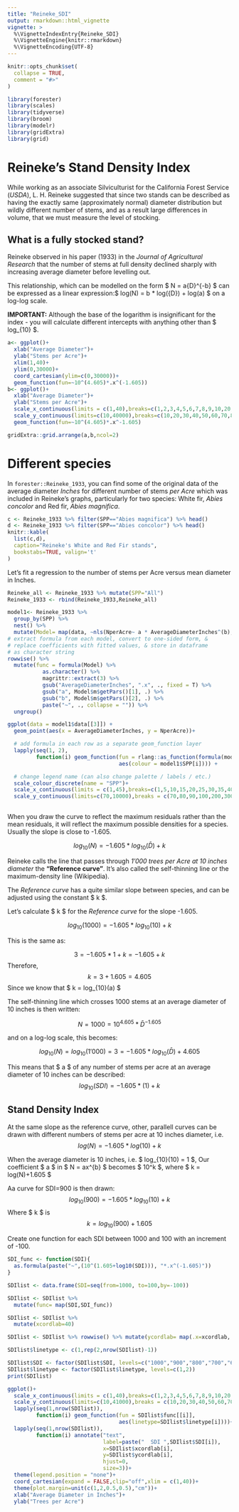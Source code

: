 ```yaml
---
title: "Reineke_SDI"
output: rmarkdown::html_vignette
vignette: >
  %\VignetteIndexEntry{Reineke_SDI}
  %\VignetteEngine{knitr::rmarkdown}
  %\VignetteEncoding{UTF-8}
---
```


```r
knitr::opts_chunk$set(
  collapse = TRUE,
  comment = "#>"
)
```

```r
library(forester)
library(scales)
library(tidyverse)
library(broom)
library(modelr)
library(gridExtra)
library(grid)
```


# Reineke's Stand Density Index

While working as an associate Silviculturist for the California Forest Service (*USDA*), L. H. Reineke suggested 
that since two stands can be described as having the exactly same (approximately normal) diameter distribution but wildly different number of stems, and as a result large differences in volume, that we must measure the level of stocking.

## What is a fully stocked stand?

Reineke observed in his paper (1933) in the *Journal of Agricultural Research* that the number of stems at full density declined sharply with increasing average diameter before levelling out. 


This relationship, which can be modelled on the form $ N = a\bar{D}^{-b}  $ can be expressed as a linear expression:$ log(N) = b * log(\bar{D}) + log(a) $ on a log-log scale.

**IMPORTANT:** Although the base of the logarithm is insignificant for the index - you will calculate different intercepts with anything other than $ log_{10} $.

```r

a<- ggplot()+
  xlab("Average Diameter")+
  ylab("Stems per Acre")+
  xlim(1,40)+
  ylim(0,30000)+
  coord_cartesian(ylim=c(0,30000))+
  geom_function(fun=~10^(4.605)*.x^(-1.605))
b<- ggplot()+
  xlab("Average Diameter")+
  ylab("Stems per Acre")+
  scale_x_continuous(limits = c(1,40),breaks=c(1,2,3,4,5,6,7,8,9,10,20,30,40),trans=log10_trans())+
  scale_y_continuous(limits=c(10,40000),breaks=c(10,20,30,40,50,60,70,80,90,100,200,300,400,500,600,700,800,900,1000,2000,3000,4000,5000,6000,7000,8000,9000,10000, 20000, 30000, 40000),trans=log10_trans())+
  geom_function(fun=~10^(4.605)*.x^-1.605)

gridExtra::grid.arrange(a,b,ncol=2)
```


# Different species

In `forester::Reineke_1933`, you can find some of the original data of the average diameter *Inches* for different number of stems *per Acre* which was included in Reineke's graphs, particularly for two species: White fir, *Abies concolor* and Red fir, *Abies magnifica*.

```r
c <- Reineke_1933 %>% filter(SPP=="Abies magnifica") %>% head()
d <- Reineke_1933 %>% filter(SPP=="Abies concolor") %>% head()
knitr::kable(
  list(c,d),
  caption="Reineke's White and Red Fir stands",
  bookstabs=TRUE, valign='t'
)
```

Let's fit a regression to the number of stems per Acre versus mean diameter in Inches.

```r

Reineke_all <- Reineke_1933 %>% mutate(SPP="All")
Reineke_1933 <- rbind(Reineke_1933,Reineke_all)

model1<- Reineke_1933 %>%
  group_by(SPP) %>%
  nest() %>%
  mutate(Model= map(data, ~nls(NperAcre~ a * AverageDiameterInches^(b),start=list(a=-1,b=2),data=.))) %>%
# extract formula from each model, convert to one-sided form, &
# replace coefficients with fitted values, & store in dataframe
# as character string
rowwise() %>%
  mutate(func = formula(Model) %>%
           as.character() %>%
           magrittr::extract(3) %>%
           gsub("AverageDiameterInches", ".x", ., fixed = T) %>%
           gsub("a", Model$m$getPars()[1], .) %>%
           gsub("b", Model$m$getPars()[2], .) %>%
           paste("~", ., collapse = "")) %>%
  ungroup()

```



```r
ggplot(data = model1$data[[3]]) +
  geom_point(aes(x = AverageDiameterInches, y = NperAcre))+

  # add formula in each row as a separate geom_function layer
  lapply(seq(1, 2),
         function(i) geom_function(fun = rlang::as_function(formula(model1$func[i])),
                                   aes(colour = model1$SPP[i]))) +

  # change legend name (can also change palette / labels / etc.)
  scale_colour_discrete(name = "SPP")+
  scale_x_continuous(limits = c(1,45),breaks=c(1,5,10,15,20,25,30,35,40,45),trans=log10_trans())+
  scale_y_continuous(limits=c(70,10000),breaks = c(70,80,90,100,200,300,400,600,800,900,1000,2000,3000,4000,5000,6000,7000,8000,9000,10000),trans=log10_trans())
  

```

When you draw the curve to reflect the maximum residuals rather than the mean residuals, it will reflect the maximum possible densities for a species. Usually the slope is close to -1.605.

$$ log_{10}(N) = -1.605 * log_{10}(\bar{D}) + k $$

Reineke calls the line that passes through *1'000 trees per Acre at 10 inches diameter*  the **"Reference curve"**.
It's also called the self-thinning line or the maximum-density line (Wikipedia).

The *Reference curve* has a quite similar slope between species, and can be adjusted using the constant $ k $.

Let's calculate $ k $ for the *Reference curve* for the slope -1.605.

$$ log_{10}(1000) = -1.605*log_{10}(10)+ k $$

This is the same as: 

$$3 = -1.605 * 1 + k = -1.605 + k $$
Therefore, $$ k = 3 + 1.605 = 4.605 $$
Since we know that $ k = log_{10}(a) $

The self-thinning line which crosses 1000 stems at an average diameter of 10 inches is then written:

$$ N = 1000 = 10^{4.605}*\bar{D}^{-1.605} $$

and on a log-log scale, this becomes:

$$ log_{10}(N)= log_{10}(1'000) = 3 = -1.605*log_{10}(\bar{D}) + 4.605 $$

This means that $ a $ of any number of stems per acre at an average diameter of 10 inches can be described:
$$ log_{10}(SDI) = -1.605*(1) + k $$

## Stand Density Index

At the same slope as the reference curve, other, parallell curves can be drawn with different numbers of stems per acre at  10 inches diameter, i.e. $$ log(N) = -1.605 * log(10) + k $$

When the average diameter is 10 inches, i.e. $ log_{10}(10) = 1 $, 
Our coefficient $ a $ in $ N = ax^{b} $ becomes $ 10^k $, where $ k = log(N)+1.605 $


Aa curve for SDI=900 is then drawn: $$ log_{10}(900) = -1.605 * log_{10}(10) + k $$
Where $ k $ is $$ k = log_{10}(900)+1.605 $$

Create one function for each SDI between 1000 and 100 with an increment of -100.
```r
SDI_func <- function(SDI){
  as.formula(paste("~",(10^(1.605+log10(SDI))), "*.x^(-1.605)"))
}

SDIlist <- data.frame(SDI=seq(from=1000, to=100,by=-100))

SDIlist <- SDIlist %>% 
  mutate(func= map(SDI,SDI_func))

SDIlist <- SDIlist %>% 
  mutate(xcordlab=40)

SDIlist <- SDIlist %>% rowwise() %>% mutate(ycordlab= map(.x=xcordlab,.f=func)) %>% unnest(ycordlab)

SDIlist$linetype <- c(1,rep(2,nrow(SDIlist)-1))

SDIlist$SDI <- factor(SDIlist$SDI, levels=c("1000","900","800","700","600","500","400","300","200","100"))
SDIlist$linetype <- factor(SDIlist$linetype, levels=c(1,2))
print(SDIlist)

```


```r

ggplot()+
  scale_x_continuous(limits = c(1,40),breaks=c(1,2,3,4,5,6,7,8,9,10,20,30,40),trans=log_trans())+
  scale_y_continuous(limits=c(10,41000),breaks = c(10,20,30,40,50,60,70,80,90,100,200,300,400,500,600,700,800,900,1000,2000,3000,4000,5000,6000,7000,8000,9000,10000,20000,30000,40000),trans=log_trans())+
  lapply(seq(1,nrow(SDIlist)),
         function(i) geom_function(fun = SDIlist$func[[i]],
                                   aes(linetype=SDIlist$linetype[i])))+
  lapply(seq(1,nrow(SDIlist)),
         function(i) annotate("text",
                              label=paste("  SDI ",SDIlist$SDI[i]),
                              x=SDIlist$xcordlab[i],
                              y=SDIlist$ycordlab[i],
                              hjust=0,
                              size=3))+
  theme(legend.position = "none")+
  coord_cartesian(expand = FALSE,clip="off",xlim = c(1,40))+
  theme(plot.margin=unit(c(1,2,0.5,0.5),"cm"))+
  xlab("Average Diameter in Inches")+
  ylab("Trees per Acre")
    
```




